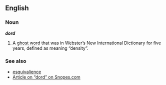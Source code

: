 ==English==
{{wikipedia}}
=== Noun ===
'''''dord'''''
#A [[ghost word]] that was in Webster’s New International Dictionary for five years, defined as meaning “density”.

===See also===
*[[esquivalience]]
*[http://www.snopes.com/language/mistakes/dord.htm Article on “dord” on Snopes.com]